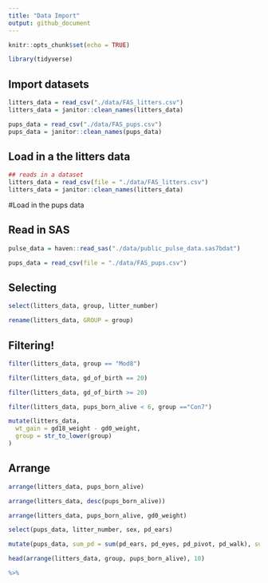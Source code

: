 ```yaml
---
title: "Data Import"
output: github_document
---
```


```r
knitr::opts_chunk$set(echo = TRUE)

library(tidyverse)

```

## Import datasets

```r
litters_data = read_csv("./data/FAS_litters.csv")
litters_data = janitor::clean_names(litters_data)

pups_data = read_csv("./data/FAS_pups.csv")
pups_data = janitor::clean_names(pups_data)
```

## Load in a the litters data

```r
## reads in a dataset
litters_data = read_csv(file = "./data/FAS_litters.csv")
litters_data = janitor::clean_names(litters_data)

```

#Load in the pups data


## Read in SAS

```r
pulse_data = haven::read_sas("./data/public_pulse_data.sas7bdat")

```

```r
pups_data = read_csv(file = "./data/FAS_pups.csv")
```

## Selecting

```r
select(litters_data, group, litter_number)

rename(litters_data, GROUP = group)

```

## Filtering!

```r
filter(litters_data, group == "Mod8")

filter(litters_data, gd_of_birth == 20)

filter(litters_data, gd_of_birth >= 20)

filter(litters_data, pups_born_alive < 6, group =="Con7")
```

```r
mutate(litters_data,
  wt_gain = gd18_weight - gd0_weight,
  group = str_to_lower(group)
)
```

## Arrange

```r
arrange(litters_data, pups_born_alive)

arrange(litters_data, desc(pups_born_alive))

arrange(litters_data, pups_born_alive, gd0_weight)


```

```r
select(pups_data, litter_number, sex, pd_ears)
```
```r
mutate(pups_data, sum_pd = sum(pd_ears, pd_eyes, pd_pivot, pd_walk), sum_pd2 = (pd_ears + pd_eyes + pd_pivot + pd_walk))

head(arrange(litters_data, group, pups_born_alive), 10)

%>% 
```